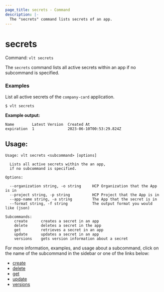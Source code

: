 ```yaml
---
page_title: secrets - Command
description: |-
  The "secrets" command lists secrets of an app.
---
```


# secrets

Command: `vlt secrets`

The `secrets` command lists all active secrets within an app if no subcommand is
specified. 

### Examples

List all active secrets of the `company-card` application. 

```shell-session
$ vlt secrets
```

**Example output:**

<CodeBlockConfig hideClipboard>

```plaintext
Name        Latest Version  Created At
expiration  1               2023-06-10T00:53:29.824Z
```

</CodeBlockConfig>


## Usage: 

<CodeBlockConfig hideClipboard>

```shell-session
Usage: vlt secrets <subcommand> [options]

  Lists all active secrets within the an app,
  if no subcommand is specified.

Options:

  --organization string, -o string     HCP Organization that the App is in
  --project string, -p string          HCP Project that the App is in
  --app-name string, -a string         The App that the secret is in
  --format string, -f string           The output format you would like (json)

Subcommands:
    create      creates a secret in an app
    delete      deletes a secret in the app
    get         retrieves a secret in an app
    update      updates a secret in an app
    versions    gets version information about a secret
```

</CodeBlockConfig>

For more information, examples, and usage about a subcommand, click on the name
of the subcommand in the sidebar or one of the links below:

- [create](/hcp/docs/vault-secrets/commands/secrets/create)
- [delete](/hcp/docs/vault-secrets/commands/secrets/delete)
- [get](/hcp/docs/vault-secrets/commands/secrets/get)
- [update](/hcp/docs/vault-secrets/commands/secrets/update)
- [versions](/hcp/docs/vault-secrets/commands/secrets/versions)





 

 

